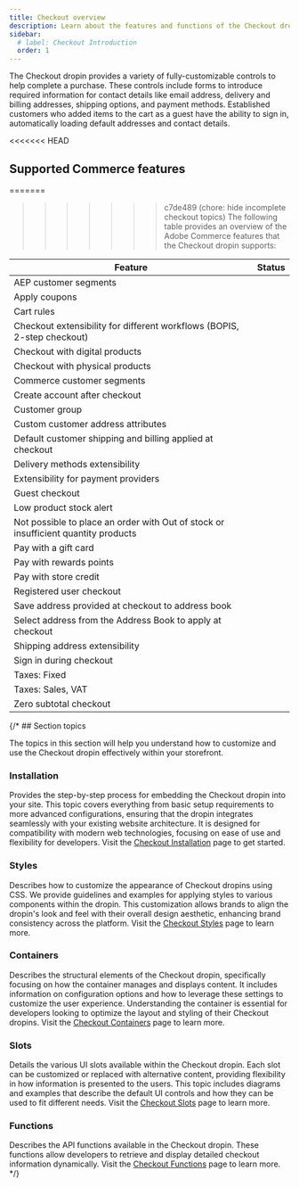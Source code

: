```yaml
---
title: Checkout overview
description: Learn about the features and functions of the Checkout dropin.
sidebar:
  # label: Checkout Introduction
  order: 1
---
```



The Checkout dropin provides a variety of fully-customizable controls to help complete a purchase. These controls include forms to introduce required information for contact details like email address, delivery and billing addresses, shipping options, and payment methods. Established customers who added items to the cart as a guest have the ability to sign in, automatically loading default addresses and contact details.

<<<<<<< HEAD
## Supported Commerce features

=======
>>>>>>> c7de489 (chore: hide incomplete checkout topics)
The following table provides an overview of the Adobe Commerce features that the Checkout dropin supports:

| Feature | Status |
| --- | --- |
| AEP customer segments | <Badge text="Roadmap" variant="note" /> |
| Apply coupons | <Badge text="Roadmap" variant="note" /> |
| Cart rules | <Badge text="Supported" variant="success" /> |
| Checkout extensibility for different workflows (BOPIS, 2-step checkout) | <Badge text="Roadmap" variant="note" /> |
| Checkout with digital products | <Badge text="Supported" variant="success" /> |
| Checkout with physical products | <Badge text="Supported" variant="success" /> |
| Commerce customer segments | <Badge text="Supported" variant="success" /> |
| Create account after checkout | <Badge text="Supported" variant="success" /> |
| Customer group | <Badge text="Supported" variant="success" /> |
| Custom customer address attributes | <Badge text="Supported" variant="success" /> |
| Default customer shipping and billing applied at checkout | <Badge text="Supported" variant="success" /> |
| Delivery methods extensibility | <Badge text="Roadmap" variant="note" /> |
| Extensibility for payment providers | <Badge text="Supported" variant="success" /> |
| Guest checkout | <Badge text="Supported" variant="success" /> |
| Low product stock alert | <Badge text="Supported" variant="success" /> |
| Not possible to place an order with Out of stock or insufficient quantity products | <Badge text="Supported" variant="success" /> |
| Pay with a gift card | <Badge text="API only" variant="tip" /> |
| Pay with rewards points | <Badge text="API only" variant="tip" /> |
| Pay with store credit | <Badge text="API only" variant="tip" /> |
| Registered user checkout | <Badge text="Supported" variant="success" /> |
| Save address provided at checkout to address book | <Badge text="Roadmap" variant="note" /> |
| Select address from the Address Book to apply at checkout | <Badge text="Roadmap" variant="note" /> |
| Shipping address extensibility | <Badge text="Roadmap" variant="note" /> |
| Sign in during checkout | <Badge text="Supported" variant="success" /> |
| Taxes: Fixed | <Badge text="API only" variant="tip" /> |
| Taxes: Sales, VAT | <Badge text="Supported" variant="success" /> |
| Zero subtotal checkout | <Badge text="Roadmap" variant="note" /> |

{/* ## Section topics

The topics in this section will help you understand how to customize and use the Checkout dropin effectively within your storefront.

### Installation

Provides the step-by-step process for embedding the Checkout dropin into your site. This topic covers everything from basic setup requirements to more advanced configurations, ensuring that the dropin integrates seamlessly with your existing website architecture. It is designed for compatibility with modern web technologies, focusing on ease of use and flexibility for developers. Visit the [Checkout Installation](/dropins/checkout/checkout-installation/) page to get started.

### Styles

Describes how to customize the appearance of Checkout dropins using CSS. We provide guidelines and examples for applying styles to various components within the dropin. This customization allows brands to align the dropin's look and feel with their overall design aesthetic, enhancing brand consistency across the platform. Visit the [Checkout Styles](/dropins/checkout/checkout-styles/) page to learn more.

### Containers

Describes the structural elements of the Checkout dropin, specifically focusing on how the container manages and displays content. It includes information on configuration options and how to leverage these settings to customize the user experience. Understanding the container is essential for developers looking to optimize the layout and styling of their Checkout dropins. Visit the [Checkout Containers](/dropins/checkout/checkout-containers) page to learn more.

### Slots

Details the various UI slots available within the Checkout dropin. Each slot can be customized or replaced with alternative content, providing flexibility in how information is presented to the users. This topic includes diagrams and examples that describe the default UI controls and how they can be used to fit different needs. Visit the [Checkout Slots](/dropins/checkout/checkout-slots/) page to learn more.

### Functions

Describes the API functions available in the Checkout dropin. These functions allow developers to retrieve and display detailed checkout information dynamically. Visit the [Checkout Functions](/dropins/checkout/checkout-functions/) page to learn more. */}
